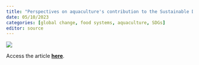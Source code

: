 ```yaml
---
title: "Perspectives on aquaculture's contribution to the Sustainable Development Goals for improved human and planetary health"
date: 05/10/2023
categories: [global change, food systems, aquaculture, SDGs]
editor: source
---
```


![](troell-et-al-2023.png)

Access the article [**here**](https://onlinelibrary.wiley.com/doi/full/10.1111/jwas.12946#).
